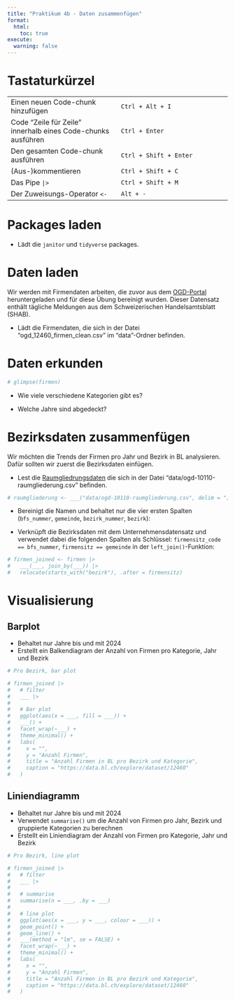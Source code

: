 ```yaml
---
title: "Praktikum 4b - Daten zusammenfügen"
format:
  html:
    toc: true
execute: 
  warning: false
---
```


# Tastaturkürzel

|  |  |
|------------------------------------|------------------------------------|
| Einen neuen Code-chunk hinzufügen | `Ctrl + Alt + I` |
| Code "Zeile für Zeile" innerhalb eines Code-chunks ausführen | `Ctrl + Enter` |
| Den gesamten Code-chunk ausführen | `Ctrl + Shift + Enter` |
| (Aus-)kommentieren | `Ctrl + Shift + C` |
| Das Pipe `|>` | `Ctrl + Shift + M` |
| Der Zuweisungs-Operator `<-` | `Alt + -` |

# Packages laden

- Lädt die `janitor` und `tidyverse` packages.

# Daten laden

Wir werden mit Firmendaten arbeiten, die zuvor aus dem [OGD-Portal](https://data.bl.ch/explore/dataset/12460) heruntergeladen und für diese Übung bereinigt wurden. Dieser Datensatz enthält tägliche Meldungen aus dem Schweizerischen Handelsamtsblatt (SHAB). 

- Lädt die Firmendaten, die sich in der Datei "ogd_12460_firmen_clean.csv" im "data"-Ordner befinden.

# Daten erkunden

```r
# glimpse(firmen)
```

- Wie viele verschiedene Kategorien gibt es?

- Welche Jahre sind abgedeckt?

# Bezirksdaten zusammenfügen

Wir möchten die Trends der Firmen pro Jahr und Bezirk in BL analysieren. Dafür sollten wir zuerst die Bezirksdaten einfügen.

- Lest die [Raumgliedrungsdaten](https://data.bl.ch/explore/dataset/10110) die sich in der Datei "data/ogd-10110-raumgliederung.csv" befinden.

```r
# raumgliederung <- ___("data/ogd-10110-raumgliederung.csv", delim = ";")
```

- Bereinigt die Namen und behaltet nur die vier ersten Spalten (`bfs_nummer`, `gemeinde`, `bezirk_nummer`, `bezirk`):

- Verknüpft die Bezirksdaten mit dem Unternehmensdatensatz und verwendet dabei die folgenden Spalten als Schlüssel: `firmensitz_code == bfs_nummer`, `firmensitz == gemeinde` in der `left_join()`-Funktion:

```r
# firmen_joined <- firmen |>
#   ___(___, join_by(___)) |>
#   relocate(starts_with("bezirk"), .after = firmensitz)
```

# Visualisierung

## Barplot

- Behaltet nur Jahre bis und mit 2024
- Erstellt ein Balkendiagram der Anzahl von Firmen pro Kategorie, Jahr und Bezirk

```r
# Pro Bezirk, bar plot

# firmen_joined |>
#   # filter
#   ___ |> 
#
#   # Bar plot
#   ggplot(aes(x = ___, fill = ___)) +
#   ___() +
#   facet_wrap(~___) +
#   theme_minimal() +
#   labs(
#     x = "",
#     y = "Anzahl Firmen",
#     title = "Anzahl Firmen in BL pro Bezirk und Kategorie",
#     caption = "https://data.bl.ch/explore/dataset/12460"
#   )
```

## Liniendiagramm

- Behaltet nur Jahre bis und mit 2024
- Verwendet `summarise()` um die Anzahl von Firmen pro Jahr, Bezirk und gruppierte Kategorien zu berechnen
- Erstellt ein Liniendiagram der Anzahl von Firmen pro Kategorie, Jahr und Bezirk

```r
# Pro Bezirk, line plot

# firmen_joined |>
#   # filter
#   ___ |> 
#
#   # summarise
#   summarise(n = ___, .by = ___)
# 
#   # line plot
#   ggplot(aes(x = ___, y = ___, colour = ___)) +
#   geom_point() +
#   geom_line() +
#   ___(method = "lm", se = FALSE) +
#   facet_wrap(~___) +
#   theme_minimal() +
#   labs(
#     x = "",
#     y = "Anzahl Firmen",
#     title = "Anzahl Firmen in BL pro Bezirk und Kategorie",
#     caption = "https://data.bl.ch/explore/dataset/12460"
#   )
```

